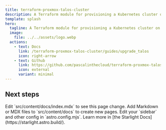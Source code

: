 ```yaml
---
title: terraform-proxmox-talos-cluster
description: A Terraform module for provisioning a Kubernetes cluster on Proxmox using Talos Linux.
template: splash
hero:
  tagline: A Terraform module for provisioning a Kubernetes cluster on Proxmox using Talos Linux!
  image:
    file: ../../assets/logo.webp
  actions:
    - text: Docs
      link: /terraform-proxmox-talos-cluster/guides/upgrade_talos
      icon: right-arrow
    - text: Github
      link: https://github.com/pascalinthecloud/terraform-proxmox-talos-cluster
      icon: external
      variant: minimal
---
```



## Next steps

<CardGrid stagger>
	<Card title="Update content" icon="pencil">
		Edit `src/content/docs/index.mdx` to see this page change.
	</Card>
	<Card title="Add new content" icon="add-document">
		Add Markdown or MDX files to `src/content/docs` to create new pages.
	</Card>
	<Card title="Configure your site" icon="setting">
		Edit your `sidebar` and other config in `astro.config.mjs`.
	</Card>
	<Card title="Read the docs" icon="open-book">
		Learn more in [the Starlight Docs](https://starlight.astro.build/).
	</Card>
</CardGrid>
